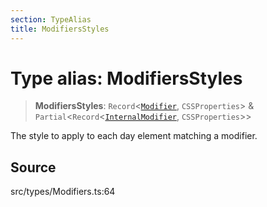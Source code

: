 ```yaml
---
section: TypeAlias
title: ModifiersStyles
---
```


# Type alias: ModifiersStyles

> **ModifiersStyles**: `Record`\<[`Modifier`](/api/latest/type-aliases/Modifier.mdx), `CSSProperties`\> & `Partial`\<`Record`\<[`InternalModifier`](/api/latest/enumerations/InternalModifier.mdx), `CSSProperties`\>\>

The style to apply to each day element matching a modifier.

## Source

src/types/Modifiers.ts:64
